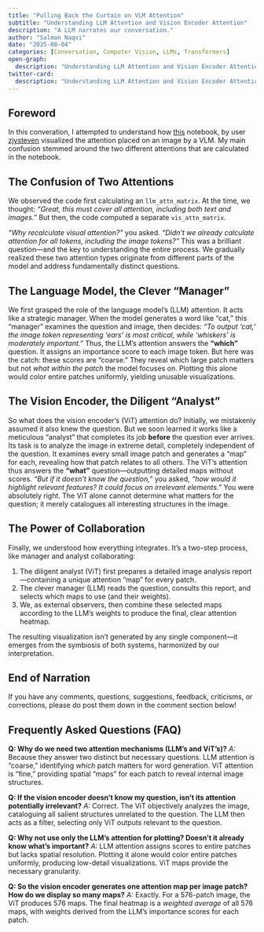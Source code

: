 ```yaml
---
title: "Pulling Back the Curtain on VLM Attention"
subtitle: "Understanding LLM Attention and Vision Encoder Attention"
description: "A LLM narrates our conversation."
author: "Salman Naqvi"
date: "2025-08-04"
categories: [Conversation, Computer Vision, LLMs, Transformers]
open-graph:
  description: "Understanding LLM Attention and Vision Encoder Attention"
twitter-card:
  description: "Understanding LLM Attention and Vision Encoder Attention"
---
```


## Foreword

In this converation, I attempted to understand how [this](https://github.com/zjysteven/VLM-Visualizer/blob/main/llava_example.ipynb) notebook, by user [zjysteven](https://github.com/zjysteven) visualized the attention placed on an image by a VLM. My main confusion stemmed around the two different attentions that are calculated in the notebook.

## The Confusion of Two Attentions

We observed the code first calculating an `llm_attn_matrix`. At the time, we thought: *"Great, this must cover all attention, including both text and images."* But then, the code computed a separate `vis_attn_matrix`.

*"Why recalculate visual attention?"* you asked. *"Didn’t we already calculate attention for all tokens, including the image tokens?"*
This was a brilliant question—and the key to understanding the entire process. We gradually realized these two attention types originate from different parts of the model and address fundamentally distinct questions.

## The Language Model, the Clever "Manager"

We first grasped the role of the language model’s (LLM) attention. It acts like a strategic manager. When the model generates a word like "cat," this "manager" examines the question and image, then decides: *"To output ‘cat,’ the image token representing ‘ears’ is most critical, while ‘whiskers’ is moderately important."*
Thus, the LLM’s attention answers the **"which"** question. It assigns an importance score to each image token. But here was the catch: these scores are "coarse." They reveal which large patch matters but not *what within the patch* the model focuses on. Plotting this alone would color entire patches uniformly, yielding unusable visualizations.

## The Vision Encoder, the Diligent "Analyst"

So what does the vision encoder’s (ViT) attention do? Initially, we mistakenly assumed it also knew the question. But we soon learned it works like a meticulous "analyst" that completes its job **before** the question ever arrives.
Its task is to analyze the image in extreme detail, completely independent of the question. It examines every small image patch and generates a "map" for each, revealing how that patch relates to all others. The ViT’s attention thus answers the **"what"** question—outputting detailed maps without scores.
*"But if it doesn’t know the question,"* you asked, *"how would it highlight relevant features? It could focus on irrelevant elements."*
You were absolutely right. The ViT alone cannot determine what matters for the question; it merely catalogues all interesting structures in the image.

## The Power of Collaboration

Finally, we understood how everything integrates. It’s a two-step process, like manager and analyst collaborating:

1.  The diligent analyst (ViT) first prepares a detailed image analysis report—containing a unique attention "map" for every patch.
2.  The clever manager (LLM) reads the question, consults this report, and selects which maps to use (and their weights).
3.  We, as external observers, then combine these selected maps according to the LLM’s weights to produce the final, clear attention heatmap.

The resulting visualization isn’t generated by any single component—it emerges from the symbiosis of both systems, harmonized by our interpretation.

## End of Narration

If you have any comments, questions, suggestions, feedback, criticisms, or corrections, please do post them down in the comment section below!

## Frequently Asked Questions (FAQ)

**Q: Why do we need two attention mechanisms (LLM’s and ViT’s)?**
*A:* Because they answer two distinct but necessary questions. LLM attention is "coarse," identifying *which* patch matters for word generation. ViT attention is "fine," providing spatial "maps" for each patch to reveal internal image structures.

**Q: If the vision encoder doesn’t know my question, isn’t its attention potentially irrelevant?**
*A:* Correct. The ViT objectively analyzes the image, cataloguing all salient structures unrelated to the question. The LLM then acts as a filter, selecting only ViT outputs relevant to the question.

**Q: Why not use only the LLM’s attention for plotting? Doesn’t it already know what’s important?**
*A:* LLM attention assigns scores to entire patches but lacks spatial resolution. Plotting it alone would color entire patches uniformly, producing low-detail visualizations. ViT maps provide the necessary granularity.

**Q: So the vision encoder generates one attention map per image patch? How do we display so many maps?**
*A:* Exactly. For a 576-patch image, the ViT produces 576 maps. The final heatmap is a *weighted average* of all 576 maps, with weights derived from the LLM’s importance scores for each patch.
